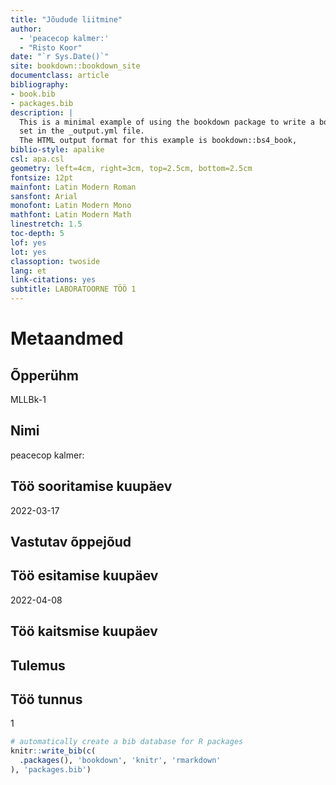 ```yaml
--- 
title: "Jõudude liitmine"
author:
  - 'peacecop kalmer:'
  - "Risto Koor"
date: "`r Sys.Date()`"
site: bookdown::bookdown_site
documentclass: article
bibliography:
- book.bib
- packages.bib
description: |
  This is a minimal example of using the bookdown package to write a book.
  set in the _output.yml file.
  The HTML output format for this example is bookdown::bs4_book,
biblio-style: apalike
csl: apa.csl
geometry: left=4cm, right=3cm, top=2.5cm, bottom=2.5cm
fontsize: 12pt
mainfont: Latin Modern Roman
sansfont: Arial
monofont: Latin Modern Mono
mathfont: Latin Modern Math
linestretch: 1.5
toc-depth: 5
lof: yes
lot: yes
classoption: twoside
lang: et
link-citations: yes
subtitle: LABORATOORNE TÖÖ 1
---
```


# Metaandmed

## Õpperühm

MLLBk-1

## Nimi

peacecop kalmer:

## Töö sooritamise kuupäev

2022-03-17

## Vastutav õppejõud

## Töö esitamise kuupäev

2022-04-08

## Töö kaitsmise kuupäev

## Tulemus

## Töö tunnus

1

```r
# automatically create a bib database for R packages
knitr::write_bib(c(
  .packages(), 'bookdown', 'knitr', 'rmarkdown'
), 'packages.bib')
```
